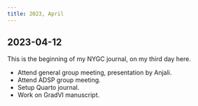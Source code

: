 ```yaml
---
title: 2023, April
---
```


## 2023-04-12

This is the beginning of my NYGC journal, on my third day here.

  - Attend general group meeting, presentation by Anjali.
  - Attend ADSP group meeting.
  - Setup Quarto journal.
  - Work on GradVI manuscript.
